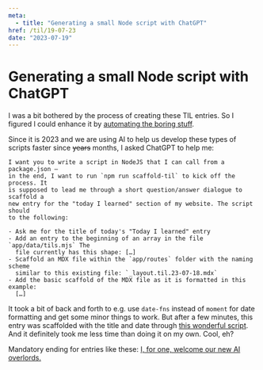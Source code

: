 ```yaml
---
meta:
  - title: "Generating a small Node script with ChatGPT"
href: /til/19-07-23
date: "2023-07-19"
---
```


# Generating a small Node script with ChatGPT

I was a bit bothered by the process of creating these TIL entries. So I figured
I could enhance it by
[automating the boring stuff](https://automatetheboringstuff.com/).

Since it is 2023 and we are using AI to help us develop these types of scripts
faster since <s>years</s> months, I asked ChatGPT to help me:

```
I want you to write a script in NodeJS that I can call from a package.json –
in the end, I want to run `npm run scaffold-til` to kick off the process. It
is supposed to lead me through a short question/answer dialogue to scaffold a
new entry for the "today I learned" section of my website. The script should
to the following:

- Ask me for the title of today's "Today I learned" entry
- Add an entry to the beginning of an array in the file `app/data/tils.mjs` The
  file currently has this shape: […]
- Scaffold an MDX file within the `app/routes` folder with the naming scheme
  similar to this existing file: `_layout.til.23-07-18.mdx`
- Add the basic scaffold of the MDX file as it is formatted in this example:
  […]
```

It took a bit of back and forth to e.g. use `date-fns` instead of `moment` for
date formatting and get some minor things to work. But after a few minutes, this
entry was scaffolded with the title and date through
[this wonderful script](https://github.com/HerrBertling/herrsiering.de/tree/main/scripts/scaffoldTIL.mjs).
And it definitely took me less time than doing it on my own. Cool, eh?

Mandatory ending for entries like these:
[I, for one, welcome our new AI overlords.](https://www.youtube.com/watch?v=MKx3JlTnHbc)
